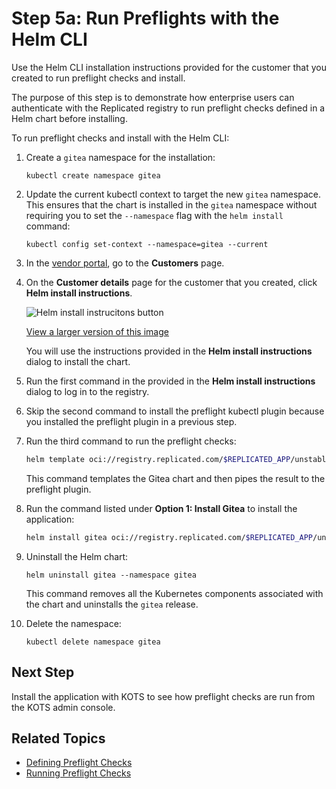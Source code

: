 # Step 5a: Run Preflights with the Helm CLI

Use the Helm CLI installation instructions provided for the customer that you created to run preflight checks and install.

The purpose of this step is to demonstrate how enterprise users can authenticate with the Replicated registry to run preflight checks defined in a Helm chart before installing.

To run preflight checks and install with the Helm CLI:

1. Create a `gitea` namespace for the installation:

   ```
   kubectl create namespace gitea
   ```

1. Update the current kubectl context to target the new `gitea` namespace. This ensures that the chart is installed in the `gitea` namespace without requiring you to set the `--namespace` flag with the `helm install` command:

   ```
   kubectl config set-context --namespace=gitea --current
   ```

1. In the [vendor portal](https://vendor.replicated.com), go to the **Customers** page.

1. On the **Customer details** page for the customer that you created, click **Helm install instructions**.

   ![Helm install instrucitons button](/images/tutorial-gitea-helm-customer-install-button.png)

   [View a larger version of this image](/images/tutorial-gitea-helm-customer-install-button.png)

   You will use the instructions provided in the **Helm install instructions** dialog to install the chart.

1. Run the first command in the provided in the **Helm install instructions** dialog to log in to the registry.

1. Skip the second command to install the preflight kubectl plugin because you installed the preflight plugin in a previous step.

1. Run the third command to run the preflight checks:

   ```bash
   helm template oci://registry.replicated.com/$REPLICATED_APP/unstable/gitea | kubectl preflight -
   ```
   This command templates the Gitea chart and then pipes the result to the preflight plugin.

1. Run the command listed under **Option 1: Install Gitea** to install the application:

   ```bash
   helm install gitea oci://registry.replicated.com/$REPLICATED_APP/unstable/gitea
   ```   

1. Uninstall the Helm chart:

   ```
   helm uninstall gitea --namespace gitea
   ```
   This command removes all the Kubernetes components associated with the chart and uninstalls the `gitea` release.

1. Delete the namespace:

   ```
   kubectl delete namespace gitea
   ```

## Next Step

Install the application with KOTS to see how preflight checks are run from the KOTS admin console.

## Related Topics

* [Defining Preflight Checks](/vendor/preflight-defining)
* [Running Preflight Checks](/vendor/preflight-running)       